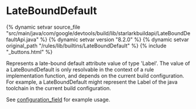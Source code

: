 <html devsite>
<head>
  <meta name="project_path" value="/_project.yaml">
  <meta name="book_path" value="/versions/8.2.0/_book.yaml">
</head>
<body>

<h1 class="page-title" id="modules.LateBoundDefault">LateBoundDefault</h1>

{% dynamic setvar source_file "src/main/java/com/google/devtools/build/lib/starlarkbuildapi/LateBoundDefaultApi.java" %}
{% dynamic setvar version "8.2.0" %}
{% dynamic setvar original_path "/rules/lib/builtins/LateBoundDefault" %}
{% include "_buttons.html" %}
<!-- {% raw %} -->

Represents a late-bound default attribute value of type 'Label'. The value of a LateBoundDefault is only resolvable in the context of a rule implementation function, and depends on the current build configuration. For example, a LateBoundDefault might represent the Label of the java toolchain in the current build configuration. <p>See <a href="../globals/bzl.html#configuration_field">configuration_field</a> for example usage.



</body>
</html>

<!-- {% endraw %} -->
